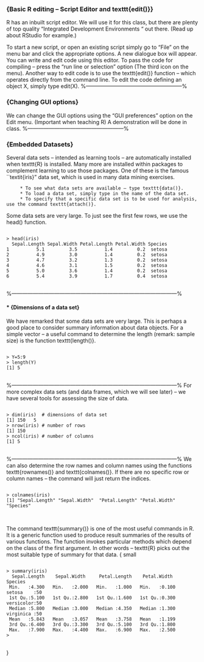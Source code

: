 
<p>
### {Basic R editing – Script Editor and texttt{edit()}}
R has an inbuilt script editor. We will use it for this class, but there are plenty of top quality “Integrated Development Environments “ out there. (Read up about RStudio for  example.)

To start a new script, or open an existing script simply go to “File” on the menu bar and click the appropriate options.
A new dialogue box will appear. You can write and edit code using this editor.
To pass the code for compiling – press the “run line or selection” option (The third icon on the menu).
Another way to edit code is to use the texttt{edit()} function – which operates directly from the command line.  To edit the code defining an object X, simply type edit(X).
%------------------------------------------------------%
<p>
### {Changing GUI options}
We can change the GUI options using the “GUI preferences” option on the Edit menu. (Important when teaching R)
A demonstration will be done in class. 
%------------------------------------------------------%
<p>
### {Embedded Datasets}
Several data sets – intended as learning tools – are automatically installed when texttt{R} is installed. Many more are installed within packages to complement learning to use those packages.  One of these is the famous ``textit{iris}" data set, which is used in many data mining exercises.

         * To see what data sets are available – type texttt{data()}.
         * To load a data set, simply type in the name of the data set. 
         * To specify that a specific data set is to be used for analysis, use the command texttt{attach()}.



Some data sets are very large. To just see the first few rows, we use the head() function.

<pre>
<code>
> head(iris)
  Sepal.Length Sepal.Width Petal.Length Petal.Width Species
1          5.1         3.5          1.4         0.2  setosa
2          4.9         3.0          1.4         0.2  setosa
3          4.7         3.2          1.3         0.2  setosa
4          4.6         3.1          1.5         0.2  setosa
5          5.0         3.6          1.4         0.2  setosa
6          5.4         3.9          1.7         0.4  setosa
</code>
</pre>
<p>
%---------------------------------------------------------------------------------------------%
<p>
####        * {Dimensions of a data set}
We have remarked that some data sets are very large. This is perhaps a good place to consider summary information about data objects.
For a simple vector – a useful command to determine the length (remark: sample size) is the function texttt{length()}.
<pre>
<code>
> Y=5:9
> length(Y)
[1] 5
</code>
</pre>
<p>
%---------------------------------------------------------------------------------------------%
For more complex data sets (and data frames, which we will see later) – we have several tools for assessing the size of data.
<pre>
<code>
> dim(iris)  # dimensions of data set
[1] 150   5
> nrow(iris) # number of rows
[1] 150
> ncol(iris) # number of columns
[1] 5
</code>
</pre>
<p>
%---------------------------------------------------------------------------------------------%
We can also determine the row names and column names using the functions texttt{rownames()} and texttt{colnames()}.
If there are no specific row or column names – the command will just return the indices.

<pre>
<code>
> colnames(iris)
[1] "Sepal.Length" "Sepal.Width"  "Petal.Length" "Petal.Width"  "Species"

</code>
</pre>
<p>
The command texttt{summary()} is one of the most useful commands in R. It is a generic function used to produce result summaries of the results of various functions. The function invokes particular methods which depend on the class of the first argument. 
In other words – texttt{R} picks out the most suitable type of summary for that data.
{
	small
<pre>
<code>
> summary(iris)
  Sepal.Length    Sepal.Width     Petal.Length    Petal.Width          Species  
 Min.   :4.300   Min.   :2.000   Min.   :1.000   Min.   :0.100   setosa    :50  
 1st Qu.:5.100   1st Qu.:2.800   1st Qu.:1.600   1st Qu.:0.300   versicolor:50  
 Median :5.800   Median :3.000   Median :4.350   Median :1.300   virginica :50  
 Mean   :5.843   Mean   :3.057   Mean   :3.758   Mean   :1.199                  
 3rd Qu.:6.400   3rd Qu.:3.300   3rd Qu.:5.100   3rd Qu.:1.800                  
 Max.   :7.900   Max.   :4.400   Max.   :6.900   Max.   :2.500                  
>
</code>
</pre>
<p>
}
